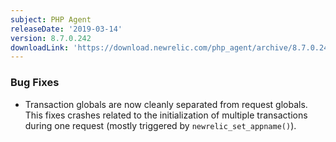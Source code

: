 ```yaml
---
subject: PHP Agent
releaseDate: '2019-03-14'
version: 8.7.0.242
downloadLink: 'https://download.newrelic.com/php_agent/archive/8.7.0.242/'
---
```


### Bug Fixes

* Transaction globals are now cleanly separated from request globals. This fixes crashes related to the initialization of multiple transactions during one request (mostly triggered by `newrelic_set_appname()`).
